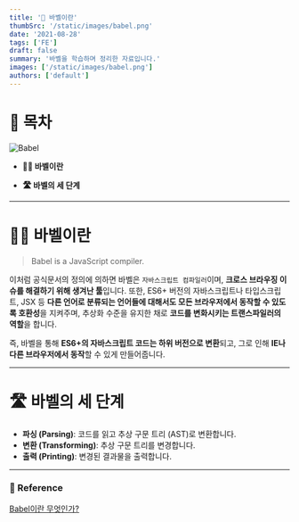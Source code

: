 ```yaml
---
title: '🦾 바벨이란'
thumbSrc: '/static/images/babel.png'
date: '2021-08-28'
tags: ['FE']
draft: false
summary: '바벨을 학습하며 정리한 자료입니다.'
images: ['/static/images/babel.png']
authors: ['default']
---
```


# 📌 목차

![Babel](/static/images/babel.png)

- **💁🏻 바벨이란**

- **🛣️ 바벨의 세 단계**

---

# 💁🏻 바벨이란

> Babel is a JavaScript compiler.

이처럼 공식문서의 정의에 의하면 바벨은 `자바스크립트 컴파일러`이며, **크로스 브라우징 이슈를 해결하기 위해 생겨난 툴**입니다. 또한, ES6+ 버전의 자바스크립트나 타입스크립트, JSX 등 **다른 언어로 분류되는 언어들에 대해서도 모든 브라우저에서 동작할 수 있도록 호환성**을 지켜주며, 추상화 수준을 유지한 채로 **코드를 변화시키는 트랜스파일러의 역할**을 합니다.

즉, 바벨을 통해 **ES6+의 자바스크립트 코드는 하위 버전으로 변환**되고, 그로 인해 **IE나 다른 브라우저에서 동작**할 수 있게 만들어줍니다.

---

# 🛣️ 바벨의 세 단계

- **파싱 (Parsing)**: 코드를 읽고 추상 구문 트리 (AST)로 변환합니다.
- **변환 (Transforming)**: 추상 구문 트리를 변경합니다.
- **출력 (Printing)**: 변경된 결과물을 출력합니다.

---

### 🔗 Reference

[Babel이란 무엇인가?](https://devowen.com/293)
